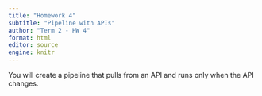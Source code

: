 ```yaml
---
title: "Homework 4"
subtitle: "Pipeline with APIs"
author: "Term 2 - HW 4"
format: html
editor: source
engine: knitr
---
```


You will create a pipeline that pulls from an API and runs only when the API changes.
